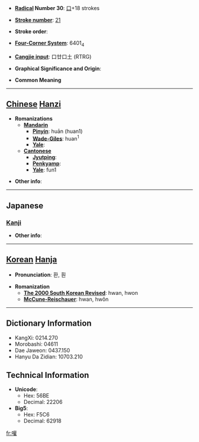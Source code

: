 * '''[[Wiktionary:Chinese radical index| Radical]] Number 30''': [[Wiktionary:Chinese radical index 口|口]]+18 strokes

* '''[[Wiktionary:Chinese total strokes index|Stroke number]]''': [[Wiktionary:Chinese total strokes index 21|21]]

* '''Stroke order''': 

* '''[[Wiktionary:Chinese four corner index|Four-Corner System]]''': 6401<sub>4</sub>

* '''[[Wiktionary:Chinese Cangjie index|Cangjie input]]''': 口廿口土 (RTRG)

* '''Graphical Significance and Origin''': 

* '''Common Meaning'''

----

== [[Chinese]] [[Hanzi]] ==

* '''Romanizations'''
** '''[[Mandarin]]'''
*** '''[[Pinyin]]''': huān (huan1)
*** '''[[Wade-Giles]]''': huan<sup>1</sup>
*** '''[[Yale]]''': 
** '''[[Cantonese]]'''
*** '''[[Jyutping]]''':
*** '''[[Penkyamp]]''': 
*** '''[[Yale]]''': fun1

* '''Other info''': 

----

==Japanese==
===[[Kanji]]===
{{kanji|on readings=[[かん]] (kan), [[たん]] (tan)|kun readings=[[よぶ]] (yobu), [[わめく]] (wameku), [[かまびすしい]] (kamabisushii)}}

* '''Other info''':  

----

== [[Korean]] [[Hanja]] ==

* '''Pronunciation''': 환, 훤

* '''Romanization'''
** '''[[The 2000 South Korean Revised Romanization|The 2000 South Korean Revised]]''': hwan, hwon
** '''[[McCune-Reischauer]]''': hwan, hwŏn

----

== Dictionary Information ==

* KangXi: 0214.270
* Morobashi: 04611
* Dae Jaweon: 0437.150
* Hanyu Da Zidian: 10703.210

== Technical Information ==

* '''Unicode''':
** Hex: 56BE
** Decimal: 22206
* '''Big5''':
** Hex: F5C6
** Decimal: 62918

[[fr:嚾]]